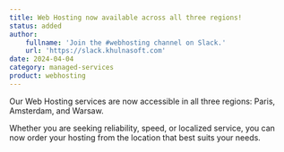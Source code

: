 ```yaml
---
title: Web Hosting now available across all three regions!
status: added
author:
    fullname: 'Join the #webhosting channel on Slack.'
    url: 'https://slack.khulnasoft.com'
date: 2024-04-04
category: managed-services
product: webhosting
---
```


Our Web Hosting services are now accessible in all three regions: Paris, Amsterdam, and Warsaw. 

Whether you are seeking reliability, speed, or localized service, you can now order your hosting from the location that best suits your needs.


